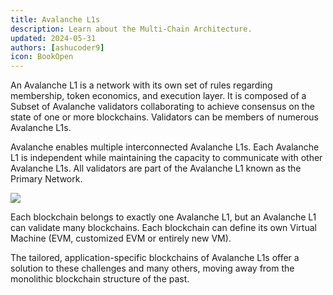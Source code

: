 ```yaml
---
title: Avalanche L1s
description: Learn about the Multi-Chain Architecture.
updated: 2024-05-31
authors: [ashucoder9]
icon: BookOpen
---
```


An Avalanche L1 is a network with its own set of rules regarding membership, token economics, and execution layer. It is composed of a Subset of Avalanche validators collaborating to achieve consensus on the state of one or more blockchains. Validators can be members of numerous Avalanche L1s.

Avalanche enables multiple interconnected Avalanche L1s. Each Avalanche L1 is independent while maintaining the capacity to communicate with other Avalanche L1s. All validators are part of the Avalanche L1 known as the Primary Network.

![](/common-images/multi-chain-architecture/subnets.png)

Each blockchain belongs to exactly one Avalanche L1, but an Avalanche L1 can validate many blockchains. Each blockchain can define its own Virtual Machine (EVM, customized EVM or entirely new VM). 

The tailored, application-specific blockchains of Avalanche L1s offer a solution to these challenges and many others, moving away from the monolithic blockchain structure of the past.
